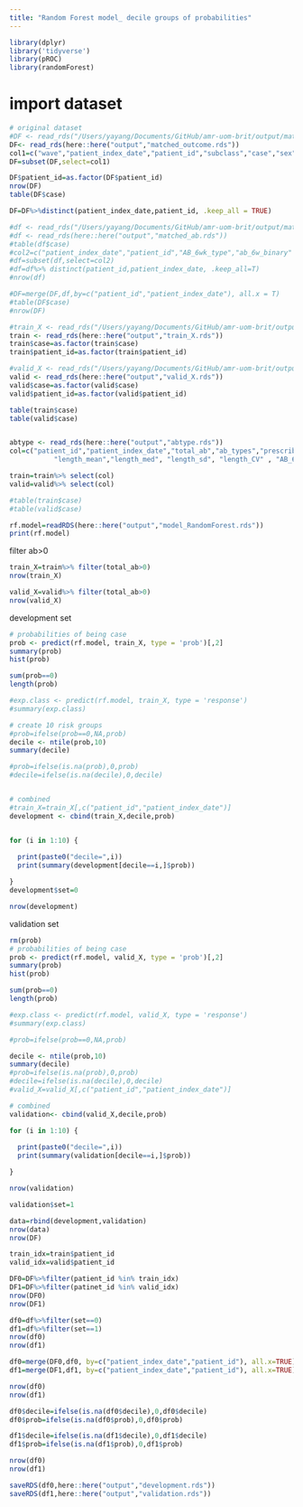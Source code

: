 ```yaml
---
title: "Random Forest model_ decile groups of probabilities"
---
```


```r
library(dplyr)
library('tidyverse')
library(pROC)
library(randomForest)

```

# import dataset
```r
# original dataset
#DF <- read_rds("/Users/yayang/Documents/GitHub/amr-uom-brit/output/matched_outcome.rds")
DF<- read_rds(here::here("output","matched_outcome.rds"))
col1=c("wave","patient_index_date","patient_id","subclass","case","sex","age","age_cat","stp","region","ethnicity_6","bmi","bmi_cat","CCI","Charlson","smoking_cat_3","imd","care_home","covrx_ever","flu_vaccine","care_home_type","hospital_counts")
DF=subset(DF,select=col1)

DF$patient_id=as.factor(DF$patient_id)
nrow(DF)
table(DF$case)

DF=DF%>%distinct(patient_index_date,patient_id, .keep_all = TRUE)

#df <- read_rds("/Users/yayang/Documents/GitHub/amr-uom-brit/output/matched_ab.rds")
#df <- read_rds(here::here("output","matched_ab.rds"))
#table(df$case)
#col2=c("patient_index_date","patient_id","AB_6wk_type","ab_6w_binary" , "AB_6wk")
#df=subset(df,select=col2)
#df=df%>% distinct(patient_id,patient_index_date, .keep_all=T)
#nrow(df)

#DF=merge(DF,df,by=c("patient_id","patient_index_date"), all.x = T)
#table(DF$case)
#nrow(DF)
```


```r
#train_X <- read_rds("/Users/yayang/Documents/GitHub/amr-uom-brit/output/train_X.rds")
train <- read_rds(here::here("output","train_X.rds"))
train$case=as.factor(train$case)
train$patient_id=as.factor(train$patient_id)

#valid_X <- read_rds("/Users/yayang/Documents/GitHub/amr-uom-brit/output/valid_X.rds")
valid <- read_rds(here::here("output","valid_X.rds"))
valid$case=as.factor(valid$case)
valid$patient_id=as.factor(valid$patient_id)

table(train$case)
table(valid$case)


abtype <- read_rds(here::here("output","abtype.rds"))
col=c("patient_id","patient_index_date","total_ab","ab_types","prescribe_times","exposure_period","recent_ab_days", "broad_prop","interval_med" ,"interval_mean","interval_sd","interval_CV",
           "length_mean","length_med", "length_sd", "length_CV" , "AB_6wk",abtype)

train=train%>% select(col)
valid=valid%>% select(col)

#table(train$case)
#table(valid$case)

rf.model=readRDS(here::here("output","model_RandomForest.rds"))
print(rf.model)
```

filter ab>0
```r

train_X=train%>% filter(total_ab>0)
nrow(train_X)

valid_X=valid%>% filter(total_ab>0)
nrow(valid_X)

```


development set
```r
# probabilities of being case
prob <- predict(rf.model, train_X, type = 'prob')[,2]
summary(prob)
hist(prob)

sum(prob==0)
length(prob)

#exp.class <- predict(rf.model, train_X, type = 'response')
#summary(exp.class)

# create 10 risk groups
#prob=ifelse(prob==0,NA,prob)
decile <- ntile(prob,10)
summary(decile)

#prob=ifelse(is.na(prob),0,prob)
#decile=ifelse(is.na(decile),0,decile)


# combined
#train_X=train_X[,c("patient_id","patient_index_date")]
development <- cbind(train_X,decile,prob)


for (i in 1:10) {
  
  print(paste0("decile=",i))
  print(summary(development[decile==i,]$prob))

}
development$set=0

nrow(development)
```

validation set
```r
rm(prob)
# probabilities of being case
prob <- predict(rf.model, valid_X, type = 'prob')[,2]
summary(prob)
hist(prob)

sum(prob==0)
length(prob)

#exp.class <- predict(rf.model, valid_X, type = 'response')
#summary(exp.class)

#prob=ifelse(prob==0,NA,prob)

decile <- ntile(prob,10)
summary(decile)
#prob=ifelse(is.na(prob),0,prob)
#decile=ifelse(is.na(decile),0,decile)
#valid_X=valid_X[,c("patient_id","patient_index_date")]

# combined
validation<- cbind(valid_X,decile,prob)

for (i in 1:10) {
  
  print(paste0("decile=",i))
  print(summary(validation[decile==i,]$prob))

}

nrow(validation)

validation$set=1
```


```r
data=rbind(development,validation)
nrow(data)
nrow(DF)

train_idx=train$patient_id
valid_idx=valid$patient_id

DF0=DF%>%filter(patient_id %in% train_idx)
DF1=DF%>%filter(patinet_id %in% valid_idx)
nrow(DF0)
nrow(DF1)

df0=df%>%filter(set==0)
df1=df%>%filter(set==1)
nrow(df0)
nrow(df1)
```


```r
df0=merge(DF0,df0, by=c("patient_index_date","patient_id"), all.x=TRUE)
df1=merge(DF1,df1, by=c("patient_index_date","patient_id"), all.x=TRUE)

nrow(df0)
nrow(df1)
```


```r

df0$decile=ifelse(is.na(df0$decile),0,df0$decile)
df0$prob=ifelse(is.na(df0$prob),0,df0$prob)

df1$decile=ifelse(is.na(df1$decile),0,df1$decile)
df1$prob=ifelse(is.na(df1$prob),0,df1$prob)

nrow(df0)
nrow(df1)
```


```r

saveRDS(df0,here::here("output","development.rds"))
saveRDS(df1,here::here("output","validation.rds"))

```
